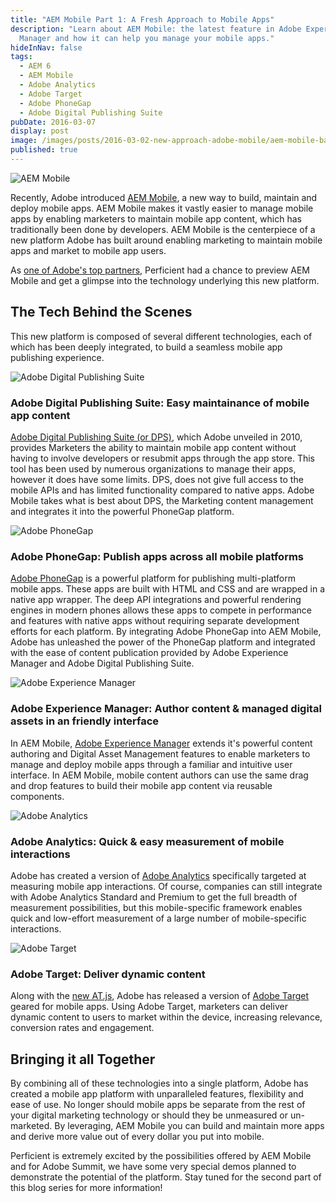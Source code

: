 ```yaml
---
title: "AEM Mobile Part 1: A Fresh Approach to Mobile Apps"
description: "Learn about AEM Mobile: the latest feature in Adobe Experience
  Manager and how it can help you manage your mobile apps."
hideInNav: false
tags:
  - AEM 6
  - AEM Mobile
  - Adobe Analytics
  - Adobe Target
  - Adobe PhoneGap
  - Adobe Digital Publishing Suite
pubDate: 2016-03-07
display: post
image: /images/posts/2016-03-02-new-approach-adobe-mobile/aem-mobile-banner.png
published: true
---
```


![AEM Mobile](/images/posts/2016-03-02-new-approach-adobe-mobile/aem-mobile-banner.png)

Recently, Adobe introduced [AEM Mobile](http://blogs.adobe.com/aemmobile/2016/02/announcing-adobe-experience-manager-mobile.html), a new way to build, maintain and deploy mobile apps. AEM Mobile makes it vastly easier to manage mobile apps by enabling marketers to maintain mobile app content, which has traditionally been done by developers. AEM Mobile is the centerpiece of a new platform Adobe has built around enabling marketing to maintain mobile apps and market to mobile app users.

As [one of Adobe's top partners](https://solutionpartners.adobe.com/fragments/partners/a1X30000000YGZiEAO.html), Perficient had a chance to preview AEM Mobile and get a glimpse into the technology underlying this new platform.

## The Tech Behind the Scenes

This new platform is composed of several different technologies, each of which has been deeply integrated, to build a seamless mobile app publishing experience.

![Adobe Digital Publishing Suite](/images/posts/shared/Adobe-DPS-Logo.png)   

### Adobe Digital Publishing Suite: Easy maintainance of mobile app content

[Adobe Digital Publishing Suite (or DPS)](https://digitalpublishing.acrobat.com/welcome.html), which Adobe unveiled in 2010, provides Marketers the ability to maintain mobile app content without having to involve developers or resubmit apps through the app store. This tool has been used by numerous organizations to manage their apps, however it does have some limits. DPS, does not give full access to the mobile APIs and has limited functionality compared to native apps. Adobe Mobile takes what is best about DPS, the Marketing content management and integrates it into the powerful PhoneGap platform.

![Adobe PhoneGap](/images/posts/shared/PhoneGap-Logo.png)   

### Adobe PhoneGap: Publish apps across all mobile platforms

[Adobe PhoneGap](http://phonegap.com/) is a powerful platform for publishing multi-platform mobile apps. These apps are built with HTML and CSS and are wrapped in a native app wrapper. The deep API integrations and powerful rendering engines in modern phones allows these apps to compete in performance and features with native apps without requiring separate development efforts for each platform. By integrating Adobe PhoneGap into AEM Mobile, Adobe has unleashed the power of the PhoneGap platform and integrated with the ease of content publication provided by Adobe Experience Manager and Adobe Digital Publishing Suite.

![Adobe Experience Manager](/images/posts/shared/AEM-Logo.png)   

### Adobe Experience Manager: Author content & managed digital assets in an friendly interface

In AEM Mobile, [Adobe Experience Manager](http://www.adobe.com/marketing-cloud/enterprise-content-management.html) extends it's powerful content authoring and Digital Asset Management features to enable marketers to manage and deploy mobile apps through a familiar and intuitive user interface. In AEM Mobile, mobile content authors can use the same drag and drop features to build their mobile app content via reusable components. 

![Adobe Analytics](/images/posts/shared/Adobe-Analytics-Logo.png)   

### Adobe Analytics: Quick & easy measurement of mobile interactions

Adobe has created a version of [Adobe Analytics](http://www.adobe.com/marketing-cloud/web-analytics.html) specifically targeted at measuring mobile app interactions. Of course, companies can still integrate with Adobe Analytics Standard and Premium to get the full breadth of measurement possibilities, but this mobile-specific framework enables quick and low-effort measurement of a large number of mobile-specific interactions.

![Adobe Target](/images/posts/shared/Adobe-Target-Logo.png)   

### Adobe Target: Deliver dynamic content

Along with the [new AT.js](/blogs.perficient.com/digitaltech/2016/01/05/are-you-ready-for-at-js/), Adobe has released a version of [Adobe Target](http://www.adobe.com/marketing-cloud/testing-targeting.html) geared for mobile apps. Using Adobe Target, marketers can deliver dynamic content to users to market within the device, increasing relevance, conversion rates and engagement.

## Bringing it all Together

By combining all of these technologies into a single platform, Adobe has created a mobile app platform with unparalleled features, flexibility and ease of use. No longer should mobile apps be separate from the rest of your digital marketing technology or should they be unmeasured or un-marketed. By leveraging, AEM Mobile you can build and maintain more apps and derive more value out of every dollar you put into mobile.

Perficient is extremely excited by the possibilities offered by AEM Mobile and for Adobe Summit, we have some very special demos planned to demonstrate the potential of the platform. Stay tuned for the second part of this blog series for more information!
